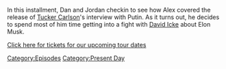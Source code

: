 {{DEFAULTSORT:
    #_EPISODE_0899:February 9, 2024
}}{{Episode
    | title           = February 9, 2024
    | caption         = Listen to this episode on [https://knowledgefight.libsyn.com/899-february-9-2024 Libsyn], View discussion on [https://reddit.com/1aqer4e Reddit]
    | episodeNumber   = 899
    | length          = 02:23:05
    | airDate         = February 14, 2024
    | coverageDate    = February 9, 2024
    | episodeType     = [[:Category:Present Day|Present Day]]
    | appearance      = [[Adrian Dittmann]], [[Brett Weinstein]], [[David Icke]], [[Vladimir Putin]], [[Russell Brand]], [[Donald Trump]], [[Tucker Carlson]]
    | previousEpisode = [[898: Tucker, The Man And His Twitter- Episode 6]]
    | nextEpisode     = [[900: February 16, 2024]]
}}

{{Stub}}

In this installment, Dan and Jordan checkin to see how Alex covered the release of [[Tucker Carlson]]'s interview with Putin.  As it turns out, he decides to spend most of him time getting into a fight with [[David Icke]] about Elon Musk.

[https://www.alexjonesisanidiot.com/tour-dates Click here for tickets for our upcoming tour dates]

[[Category:Episodes]]
[[Category:Present Day]]
